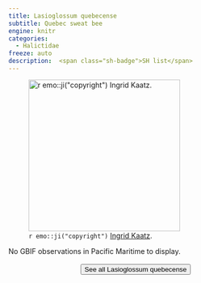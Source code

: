 ```yaml
---
title: Lasioglossum quebecense
subtitle: Quebec sweat bee
engine: knitr
categories:
  - Halictidae
freeze: auto
description:  <span class="sh-badge">SH list</span>
---
```

![`r emo::ji("copyright")` [Ingrid Kaatz ](https://inaturalist.ca/photos/316308524/).](https://inaturalist-open-data.s3.amazonaws.com/photos/316308524/large.jpeg){height=300}



No GBIF observations in Pacific Maritime to display.
<br><br>
<center>


<a href="https://inaturalist.ca/observations?place_id=any&quality_grade=research&subview=map&taxon_id=199085"><button type="button" class="btn btn-secondary">See all Lasioglossum quebecense <i class="fa-solid fa-arrow-up-right-from-square"></i> </button></a>
</center>
